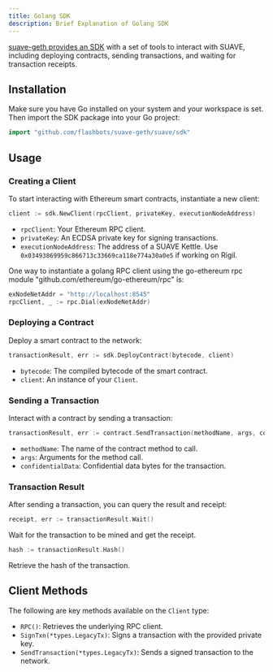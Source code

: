 ```yaml
---
title: Golang SDK
description: Brief Explanation of Golang SDK
---
```


[suave-geth provides an SDK](https://github.com/flashbots/suave-geth/tree/main/suave/sdk) with a set of tools to interact with SUAVE, including deploying contracts, sending transactions, and waiting for transaction receipts.

## Installation

Make sure you have Go installed on your system and your workspace is set. Then import the SDK package into your Go project:

```go
import "github.com/flashbots/suave-geth/suave/sdk"
```

## Usage

### Creating a Client

To start interacting with Ethereum smart contracts, instantiate a new client:

```go
client := sdk.NewClient(rpcClient, privateKey, executionNodeAddress)
```

- `rpcClient`: Your Ethereum RPC client.
- `privateKey`: An ECDSA private key for signing transactions.
- `executionNodeAddress`: The address of a SUAVE Kettle. Use `0x03493869959c866713c33669ca118e774a30a0e5` if working on Rigil.

One way to instantiate a golang RPC client using the go-ethereum rpc module "github.com/ethereum/go-ethereum/rpc" is:

```go
exNodeNetAddr = "http://localhost:8545"
rpcClient, _ := rpc.Dial(exNodeNetAddr)
```

### Deploying a Contract

Deploy a smart contract to the network:

```go
transactionResult, err := sdk.DeployContract(bytecode, client)
```

- `bytecode`: The compiled bytecode of the smart contract.
- `client`: An instance of your `Client`.


### Sending a Transaction

Interact with a contract by sending a transaction:

```go
transactionResult, err := contract.SendTransaction(methodName, args, confidentialData)
```

- `methodName`: The name of the contract method to call.
- `args`: Arguments for the method call.
- `confidentialData`: Confidential data bytes for the transaction.

### Transaction Result

After sending a transaction, you can query the result and receipt:

```go
receipt, err := transactionResult.Wait()
```

Wait for the transaction to be mined and get the receipt.

```go
hash := transactionResult.Hash()
```

Retrieve the hash of the transaction.

## Client Methods

The following are key methods available on the `Client` type:

- `RPC()`: Retrieves the underlying RPC client.
- `SignTxn(*types.LegacyTx)`: Signs a transaction with the provided private key.
- `SendTransaction(*types.LegacyTx)`: Sends a signed transaction to the network.